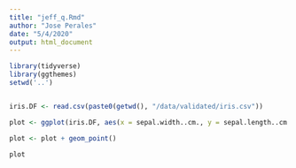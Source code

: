 ```yaml
---
title: "jeff_q.Rmd"
author: "Jose Perales"
date: "5/4/2020"
output: html_document
---
```


```r
library(tidyverse)
library(ggthemes)
setwd('..')


iris.DF <- read.csv(paste0(getwd(), "/data/validated/iris.csv"))


```

```r


plot <- ggplot(iris.DF, aes(x = sepal.width..cm., y = sepal.length..cm.))

plot <- plot + geom_point()

plot

```
